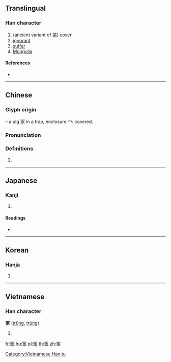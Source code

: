 {{also|家|冢}}
==Translingual==

===Han character===
{{Han char|rn=14|rad=冖|as=08|sn=10|four=|canj=BMMO|ids=⿳冖一豕}}

# (ancient variant of [[蒙]]) [[cover]]
# [[ignorant]]
# [[suffer]]
# [[Mongolia]]

====References====
* {{Han ref|kx=0130.240|dkj=01584|dj=0293.040|hdz=10304.060|uh=51A1|ud=20897}}

----

==Chinese==
{{zh-forms}}

===Glyph origin===
{{Han etym}}
{{Han compound|冖|豕|ls=ic}} – a pig 豕 in a trap, enclosure 冖: covered.

===Pronunciation===
{{zh-pron
|m=méng,píng
|c=
|h=pfs=
|md=
|mn=
|w=
|mc=y
|oc=y
|cat=n
}}

===Definitions===
{{zh-hanzi}}

# {{rfdef|lang=zh}}

----

==Japanese==

===Kanji===
{{ja-kanji|grade=|rs=冖08}}

# {{defn|lang=ja|sort=冖08}}

====Readings====
* {{ja-readings|on=[[ぼう]] (bō), [[も]] (mo)|kun=[[おおう]] (oou)}}

----

==Korean==

===Hanja===
{{ko-hanja|hangeul=몽|rv=mong|mr=mong}}

# {{defn|lang=ko|sort=冖08}}

----

==Vietnamese==

===Han character===
'''冡''' ([[trũng]], [[trủng]])

# {{defn|lang=vi}}

[[Category:Vietnamese Han tu]]

[[fr:冡]]
[[hu:冡]]
[[pl:冡]]
[[th:冡]]
[[zh:冡]]